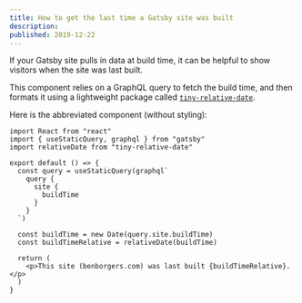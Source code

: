 ```yaml
---
title: How to get the last time a Gatsby site was built
description:
published: 2019-12-22
---
```



If your Gatsby site pulls in data at build time, it can be helpful to show visitors when the site was last built. 

<LastBuilt />

This component relies on a GraphQL query to fetch the build time, and then formats it using a lightweight package called [`tiny-relative-date`](https://npm.im/tiny-relative-date).

Here is the abbreviated component (without styling):

```
import React from "react"
import { useStaticQuery, graphql } from "gatsby"
import relativeDate from "tiny-relative-date"

export default () => {
  const query = useStaticQuery(graphql`
    query {
      site {
        buildTime
      }
    }
  `)

  const buildTime = new Date(query.site.buildTime)
  const buildTimeRelative = relativeDate(buildTime)

  return (
    <p>This site (benborgers.com) was last built {buildTimeRelative}.</p>
  )
}
```